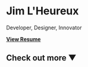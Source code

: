 # Jim L'Heureux
Developer, Designer, Innovator

**[View Resume](https://www.michiganmadeweb.com/wp-content/uploads/2020/08/James-Lheureux-Frontend-Developer-Resume.pdf)**

## Check out more ▼